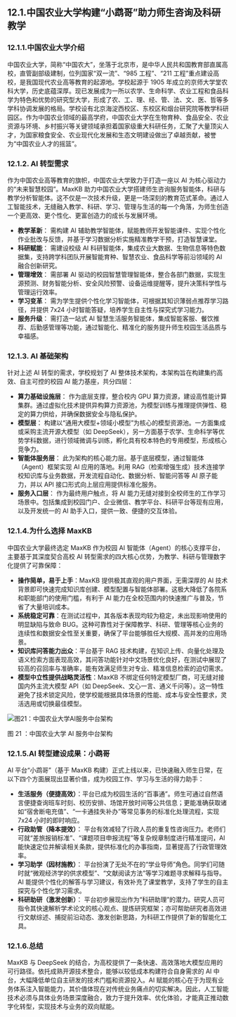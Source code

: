 ## 12.1.中国农业大学构建“小鹉哥”助力师生咨询及科研教学
### 12.1.1.中国农业大学介绍
中国农业大学，简称“中国农大”，坐落于北京市，是中华人民共和国教育部直属高校，直管副部级建制，位列国家“双一流”、“985 工程”、“211 工程”重点建设高校，是我国现代农业高等教育的起源地。学校起源于 1905 年成立的京师大学堂农科大学，历史底蕴深厚。现已发展成为一所以农学、生命科学、农业工程和食品科学为特色和优势的研究型大学，形成了农、工、理、经、管、法、文、医、哲等多学科协调发展的格局。学校设有北京海淀西校区、东校区和烟台研究院等教学科研园区。作为中国农业领域的最高学府，中国农业大学在生物育种、食品安全、农业资源与环境、乡村振兴等关键领域承担着国家级重大科研任务，汇聚了大量顶尖人才，为国家粮食安全、农业现代化发展和生态文明建设做出了卓越贡献，被誉为“中国农业人才的摇篮”。

### 12.1.2. AI 转型需求
作为中国农业高等教育的旗帜，中国农业大学致力于打造一座以 AI 为核心驱动力的“未来智慧校园”。MaxKB 助力中国农业大学搭建师生咨询服务智能体，科研与教学分析智能体。这不仅是一次技术升级，更是一场深刻的教育范式革命。通过人工智能技术，无缝融入教学、科研、学习、管理与生活的每一个角落，为师生创造一个更高效、更个性化、更富创造力的成长与发展环境。
- **教学革新**： 需构建 AI 辅助教学智能体，赋能教师开发智能课件、实现个性化作业批改与反馈，并基于学习数据分析实施精准教学干预，打造智慧课堂。
- **科研赋能**： 需建设校级 AI 科研智能体，集成农业大数据、生物信息等特色数据集，支持跨学科团队开展智能育种、智慧农业、食品科学等前沿领域的 AI 融合创新研究。
- **管理增效**： 需部署 AI 驱动的校园智慧管理智能体，整合各部门数据，实现生源预测、财务智能分析、安全风险预警、设备运维提醒等，提升决策科学性与管理运行效率。
- **学习变革**： 需为学生提供个性化学习智能体，可根据其知识薄弱点推荐学习路径，并提供 7x24 小时智能答疑，培养学生自主性与探究式学习能力。
- **服务升级**： 需打造一站式 AI 智慧生活服务智能体，集成智能客服、餐饮推荐、后勤感管理等功能，通过智能化、精准化的服务提升师生校园生活品质与幸福感。

### 12.1.3. AI 基础架构
针对上述 AI 转型的需求，学校规划了 AI 整体技术架构，本架构旨在构建集约高效、自主可控的校园 AI 能力基座，共分四层：
- **算力基础设施层**： 作为底层支撑，整合校内 GPU 算力资源，建设高性能计算集群。通过虚拟化技术提供异构算力资源池，为模型训练与推理提供弹性、稳定的算力供给，并确保数据安全与隐私保护。
- **模型层**： 构建以“通用大模型+领域小模型”为核心的模型资源池。一方面集成或采购主流开源大模型（如 DeepSeek），另一方面基于农学、生命科学等优势学科数据，进行领域微调与训练，孵化具有校本特色的专用模型，形成核心竞争力。
- **智能体服务层**： 此为架构的核心能力层。基于底层模型，通过智能体（Agent）框架实现 AI 应用的落地。利用 RAG（检索增强生成）技术连接学校知识库与业务数据，开发流程自动化、数据分析、智能问答等 AI 原子能力，并以 API 接口形式向上层应用提供标准化服务。
- **服务入口层**： 作为最终用户触点，将 AI 能力无缝对接到全校师生的工作学习场景中。包括集成到校园门户、企业微信、教学平台、科研平台等现有应用，以及开发统一的 AI 助手入口，提供一致、便捷的交互体验。

### 12.1.4.为什么选择 MaxKB
中国农业大学最终选定 MaxKB 作为校园 AI 智能体（Agent）的核心支撑平台，主要基于其深度契合高校 AI 转型需求的四大核心优势，为教学、科研与管理数字化提供了可靠保障：
- **操作简单，易于上手**：MaxKB 提供极其直观的用户界面，无需深厚的 AI 技术背景即可快速完成知识库创建、模型配置与智能体部署。这极大降低了各院系和职能部门的使用门槛，有利于 AI 能力在全校范围内的快速推广与普及，节省了大量培训成本。
- **系统稳定可靠**：在测试过程中，其各版本表现均较为稳定，未出现影响使用的明显缺陷与致命 BUG。这种可靠性对于保障教学、科研、管理等核心业务的连续性和数据安全性至关重要，确保了平台能够胜任大规模、高并发的应用场景。
- **知识库问答能力出众**：平台基于 RAG 技术构建，在知识上传、向量化处理及语义检索方面表现高效，其问答功能针对中文场景优化良好，在测试中展现了较高的召回率与准确率，能有效满足师生对专业、精准信息检索的迫切需求。
- **模型中立性提供战略灵活性**：MaxKB 不绑定任何特定模型厂商，可无缝对接国内外主流大模型 API（如 DeepSeek、文心一言、通义千问等）。这一特性避免了技术锁定风险，使学校能根据具体场景的性能、成本与安全性要求，灵活选用或切换最佳模型。

![图21：中国农业大学AI服务中台架构](/whitepaper/fig21_agi_stages.png "图21：中国农业大学AI服务中台架构")

图 21 ：中国农业大学 AI 服务中台架构

### 12.1.5.AI 转型建设成果：小鹉哥
AI 平台“小鹉哥”（基于 MaxKB 构建）正式上线以来，已快速融入师生日常，在以下四个方面展现出显著价值，成为校园工作、学习与生活的得力助手：
- **生活服务（便捷高效）**：平台已成为校园生活的“百事通”。师生可通过自然语言便捷查询班车时刻、校历安排、场馆开放时间等公共信息；更能准确获取诸如“宿舍断电充值”、“一卡通挂失补办”等常见事务的标准化处理流程，实现 7x24 小时的即时响应。
- **行政助管（降本提效）**： 平台有效减轻了行政人员的重复性咨询压力。老师们可就“差旅报销标准”、“课题项目申报流程”等复杂规章制度进行精准提问，AI 能快速定位并解读相关条款，提供标准化的办事指南，显著提高了行政管理效率。
- **学习助学（因材施教）**： 平台扮演了无处不在的“学业导师”角色。同学们可随时就“微观经济学的供求模型”、“文献阅读方法”等学习难题寻求解释与指导。AI 能提供个性化的解答与学习建议，有效补充了课堂教学，支持了学生的自主探究与个性化学习需求。
- **科研助研（激发创新）**： 平台初步展现出作为“科研助理”的潜力。研究人员可指令其快速解析学术论文的核心观点、提炼研究框架；亦可帮助研究者高效进行文献综述、捕捉前沿动态、激发创新思路，为科研工作提供了新的智能化工具。

### 12.1.6.总结
MaxKB 与 DeepSeek 的结合，为高校提供了一条快速、高效落地大模型应用的可行路径。依托成熟开源技术整合，能够以较低成本构建符合自身需求的 AI 中台，大幅降低单位自主研发的技术门槛和资源投入。AI 赋能的核心在于为现有业务体系注入智能能力，其价值体现在对传统业务痛点的切实解决。因此，人工智能技术必须与具体业务场景深度融合，致力于提升效率、优化体验，才能真正推动数字化转型，实现技术与业务的双向赋能。
